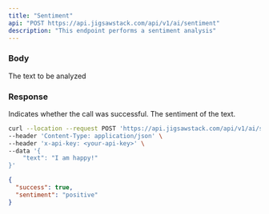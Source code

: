```yaml
---
title: "Sentiment"
api: "POST https://api.jigsawstack.com/api/v1/ai/sentiment"
description: "This endpoint performs a sentiment analysis"
---
```


### Body

<ParamField body="text" type="string">
  The text to be analyzed
</ParamField>

### Response

<ResponseField name="success" type="boolean">
  Indicates whether the call was successful.
</ResponseField>

<ResponseField name="sentiment" type="string">
  The sentiment of the text.
</ResponseField>

<RequestExample>

```bash Example Request
curl --location --request POST 'https://api.jigsawstack.com/api/v1/ai/sentiment' \
--header 'Content-Type: application/json' \
--header 'x-api-key: <your-api-key>' \
--data '{
    "text": "I am happy!"
}'
```

</RequestExample>

<ResponseExample>

```json Response
{
  "success": true,
  "sentiment": "positive"
}
```

</ResponseExample>
